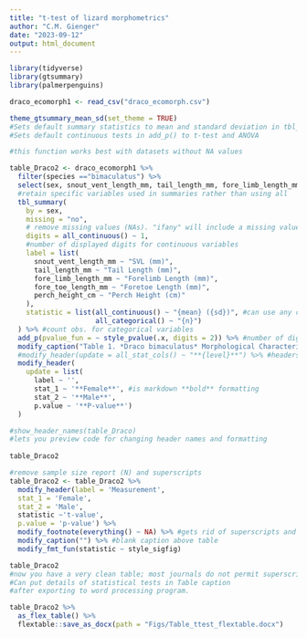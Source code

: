 ```yaml
---
title: "t-test of lizard morphometrics"
author: "C.M. Gienger"
date: "2023-09-12"
output: html_document
---
```


```r
library(tidyverse)
library(gtsummary)
library(palmerpenguins)
```

```r
draco_ecomorph1 <- read_csv("draco_ecomorph.csv")
```

```r
theme_gtsummary_mean_sd(set_theme = TRUE)
#Sets default summary statistics to mean and standard deviation in tbl_summary()
#Sets default continuous tests in add_p() to t-test and ANOVA
```

```r
#this function works best with datasets without NA values

table_Draco2 <- draco_ecomorph1 %>%
  filter(species =="bimaculatus") %>%
  select(sex, snout_vent_length_mm, tail_length_mm, fore_limb_length_mm, fore_toe_length_mm, perch_height_cm) %>% 
  #retain specific variables used in summaries rather than using all
  tbl_summary(
    by = sex,
    missing = "no",
    # remove missing values (NAs). "ifany" will include a missing values row in table.
    digits = all_continuous() ~ 1,
    #number of displayed digits for continuous variables
    label = list(
      snout_vent_length_mm ~ "SVL (mm)",
      tail_length_mm ~ "Tail Length (mm)",
      fore_limb_length_mm ~ "Forelimb Length (mm)",
      fore_toe_length_mm ~ "Foretoe Length (mm)",
      perch_height_cm ~ "Perch Height (cm)"
    ),
    statistic = list(all_continuous() ~ "{mean} ({sd})", #can use any character for parentheses
                     all_categorical() ~ "{n}")
  ) %>% #count obs. for categorical variables
  add_p(pvalue_fun = ~ style_pvalue(.x, digits = 2)) %>% #number of digits displayed for p-values
  modify_caption("Table 1. *Draco bimaculatus* Morphological Characteristics") %>%
  #modify_header(update = all_stat_cols() ~ "**{level}**") %>% #headers to only contain name of sex
  modify_header(
    update = list(
      label ~ '',
      stat_1 ~ '**Female**', #is markdown **bold** formatting
      stat_2 ~ '**Male**',
      p.value ~ '**P-value**')
  )

#show_header_names(table_Draco) 
#lets you preview code for changing header names and formatting  
                
table_Draco2
```

```r
#remove sample size report (N) and superscripts
table_Draco2 <- table_Draco2 %>%
  modify_header(label = 'Measurement',
  stat_1 = 'Female',
  stat_2 = 'Male',
  statistic ~'t-value',
  p.value = 'p-value') %>%
  modify_footnote(everything() ~ NA) %>% #gets rid of superscripts and footnotes; put them in table caption.
  modify_caption("") %>% #blank caption above table
  modify_fmt_fun(statistic ~ style_sigfig)

table_Draco2
#now you have a very clean table; most journals do not permit superscripts in tables.
#Can put details of statistical tests in Table caption
#after exporting to word processing program.
```

```r
table_Draco2 %>%
  as_flex_table() %>%
  flextable::save_as_docx(path = "Figs/Table_ttest_flextable.docx")
```

